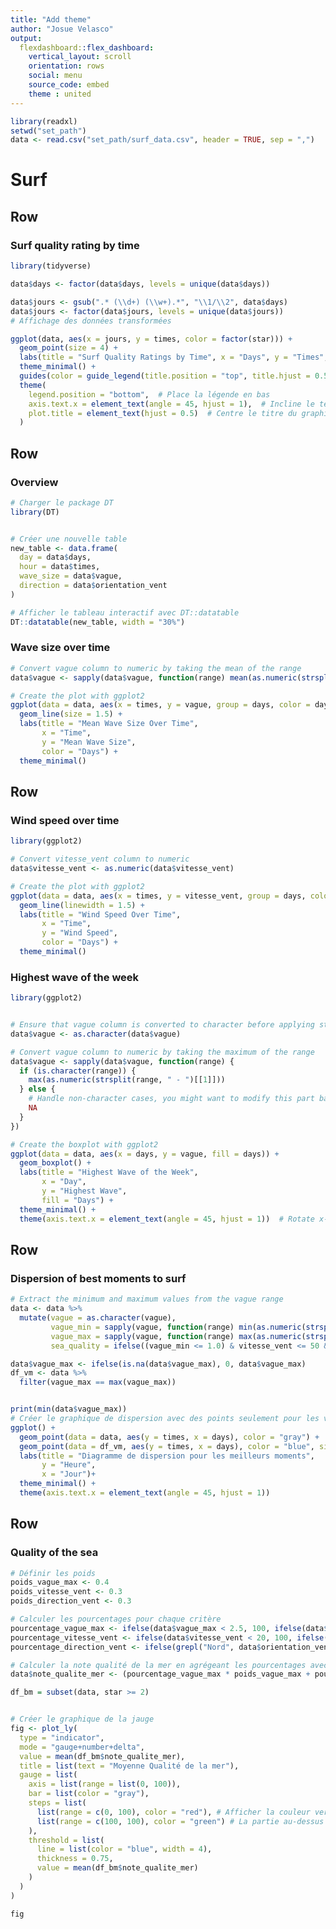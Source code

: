---
title: "Add theme"
author: "Josue Velasco"
output: 
  flexdashboard::flex_dashboard:
    vertical_layout: scroll
    orientation: rows
    social: menu
    source_code: embed
    theme : united
---

```{r setup, include=FALSE}
library(readxl)
setwd("set_path")
data <- read.csv("set_path/surf_data.csv", header = TRUE, sep = ",")

```

# Surf

## Row {data-height="500"}

### Surf quality rating by time

```{r}
library(tidyverse)

data$days <- factor(data$days, levels = unique(data$days))

data$jours <- gsub(".* (\\d+) (\\w+).*", "\\1/\\2", data$days)
data$jours <- factor(data$jours, levels = unique(data$jours))
# Affichage des données transformées

ggplot(data, aes(x = jours, y = times, color = factor(star))) +
  geom_point(size = 4) +
  labs(title = "Surf Quality Ratings by Time", x = "Days", y = "Times", color = "Star Rating") +
  theme_minimal() +
  guides(color = guide_legend(title.position = "top", title.hjust = 0.5, nrow = 1, byrow = TRUE)) +
  theme(
    legend.position = "bottom",  # Place la légende en bas
    axis.text.x = element_text(angle = 45, hjust = 1),  # Incline le texte de l'axe x pour une meilleure lisibilité
    plot.title = element_text(hjust = 0.5)  # Centre le titre du graphique
  )

```

## Row {data-height="500"}

### Overview

```{r}

# Charger le package DT
library(DT)


# Créer une nouvelle table
new_table <- data.frame(
  day = data$days,
  hour = data$times,
  wave_size = data$vague,
  direction = data$orientation_vent
)

# Afficher le tableau interactif avec DT::datatable
DT::datatable(new_table, width = "30%")


```




### Wave size over time


```{r}


# Convert vague column to numeric by taking the mean of the range
data$vague <- sapply(data$vague, function(range) mean(as.numeric(strsplit(range, " - ")[[1]])))

# Create the plot with ggplot2
ggplot(data = data, aes(x = times, y = vague, group = days, color = days)) +
  geom_line(size = 1.5) +
  labs(title = "Mean Wave Size Over Time",
       x = "Time",
       y = "Mean Wave Size",
       color = "Days") +
  theme_minimal()

```


## Row {data-height="500"}

### Wind speed over time


```{r}
library(ggplot2)

# Convert vitesse_vent column to numeric
data$vitesse_vent <- as.numeric(data$vitesse_vent)

# Create the plot with ggplot2
ggplot(data = data, aes(x = times, y = vitesse_vent, group = days, color = days)) +
  geom_line(linewidth = 1.5) +
  labs(title = "Wind Speed Over Time",
       x = "Time",
       y = "Wind Speed",
       color = "Days") +
  theme_minimal()

```




### Highest wave of the week


```{r}

library(ggplot2)


# Ensure that vague column is converted to character before applying strsplit
data$vague <- as.character(data$vague)

# Convert vague column to numeric by taking the maximum of the range
data$vague <- sapply(data$vague, function(range) {
  if (is.character(range)) {
    max(as.numeric(strsplit(range, " - ")[[1]]))
  } else {
    # Handle non-character cases, you might want to modify this part based on your data
    NA
  }
})

# Create the boxplot with ggplot2
ggplot(data = data, aes(x = days, y = vague, fill = days)) +
  geom_boxplot() +
  labs(title = "Highest Wave of the Week",
       x = "Day",
       y = "Highest Wave",
       fill = "Days") +
  theme_minimal() +
  theme(axis.text.x = element_text(angle = 45, hjust = 1))  # Rotate x-axis labels for better readability


```



## Row {data-height="800"}

### Dispersion of best moments to surf


```{r}

# Extract the minimum and maximum values from the vague range
data <- data %>%
  mutate(vague = as.character(vague),
         vague_min = sapply(vague, function(range) min(as.numeric(strsplit(range, " - ")[[1]]))),
         vague_max = sapply(vague, function(range) max(as.numeric(strsplit(range, " - ")[[1]]))),
         sea_quality = ifelse((vague_min <= 1.0) & vitesse_vent <= 50 & grepl("Nord", orientation_vent), "Good", "Not Good"))

data$vague_max <- ifelse(is.na(data$vague_max), 0, data$vague_max)
df_vm <- data %>%
  filter(vague_max == max(vague_max))


print(min(data$vague_max))
# Créer le graphique de dispersion avec des points seulement pour les valeurs spécifiques de "star"
ggplot() +
  geom_point(data = data, aes(y = times, x = days), color = "gray") +
  geom_point(data = df_vm, aes(y = times, x = days), color = "blue", size = 3) +
  labs(title = "Diagramme de dispersion pour les meilleurs moments",
       y = "Heure",
       x = "Jour")+
  theme_minimal() +
  theme(axis.text.x = element_text(angle = 45, hjust = 1))

```

## Row {data-height="800"}

### Quality of the sea


```{r}
# Définir les poids
poids_vague_max <- 0.4
poids_vitesse_vent <- 0.3
poids_direction_vent <- 0.3

# Calculer les pourcentages pour chaque critère
pourcentage_vague_max <- ifelse(data$vague_max < 2.5, 100, ifelse(data$vague_max < 3, 75, ifelse(data$vague_max < 4, 50, ifelse(data$vague_max < 5, 25, 0))))
pourcentage_vitesse_vent <- ifelse(data$vitesse_vent < 20, 100, ifelse(data$vitesse_vent < 30, 75, ifelse(data$vitesse_vent < 40, 50, ifelse(data$vitesse_vent < 50, 25, 0))))
pourcentage_direction_vent <- ifelse(grepl("Nord", data$orientation_vent), 100, 0)

# Calculer la note qualité de la mer en agrégeant les pourcentages avec les poids
data$note_qualite_mer <- (pourcentage_vague_max * poids_vague_max + pourcentage_vitesse_vent * poids_vitesse_vent + pourcentage_direction_vent * poids_direction_vent) / (poids_vague_max + poids_vitesse_vent + poids_direction_vent)

df_bm = subset(data, star >= 2)


# Créer le graphique de la jauge
fig <- plot_ly(
  type = "indicator",
  mode = "gauge+number+delta",
  value = mean(df_bm$note_qualite_mer),
  title = list(text = "Moyenne Qualité de la mer"),
  gauge = list(
    axis = list(range = list(0, 100)),
    bar = list(color = "gray"),
    steps = list(
      list(range = c(0, 100), color = "red"), # Afficher la couleur verte seulement jusqu'au seuil
      list(range = c(100, 100), color = "green") # La partie au-dessus du seuil sera verte
    ),
    threshold = list(
      line = list(color = "blue", width = 4),
      thickness = 0.75,
      value = mean(df_bm$note_qualite_mer)
    )
  )
)

fig

```




